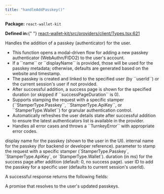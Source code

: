 ```yaml
---
title: "handleAddPasskey()"
---
```



<p>
  <strong>Package:</strong> <code>react-wallet-kit</code>
</p>

<p>
  <strong>Defined in:</strong>{" "}
  <a href="https://github.com/tkhq/sdk/blob/main/packages/react-wallet-kit/src/providers/client/Types.tsx#L621">
    react-wallet-kit/src/providers/client/Types.tsx:621
  </a>
</p>

<H3Bordered text="Overview" />

Handles the addition of a passkey (authenticator) for the user.

<ul>
  <li>
    This function opens a modal-driven flow for adding a new passkey
    authenticator (WebAuthn/FIDO2) to the user's account.
  </li>
  <li>
    If a ``name`` or ``displayName`` is provided, those will be used for the
    passkey metadata; otherwise, defaults are generated based on the website and
    timestamp.
  </li>
  <li>
    The passkey is created and linked to the specified user (by ``userId``) or
    the current session's user if not provided.
  </li>
  <li>
    After successful addition, a success page is shown for the specified
    duration (or skipped if ``successPageDuration`` is 0).
  </li>
  <li>
    Supports stamping the request with a specific stamper
    (``StamperType.Passkey``, ``StamperType.ApiKey``, or ``StamperType.Wallet``)
    for granular authentication control.
  </li>
  <li>
    Automatically refreshes the user details state after successful addition to
    ensure the latest authenticators list is available in the provider.
  </li>
  <li>
    Handles all error cases and throws a ``TurnkeyError`` with appropriate error
    codes.
  </li>
</ul>

<H3Bordered text="Parameters" />

<ParamField body="params" type="object" required={false} path="params">
  <Expandable title="params details">
    <NestedParam
      parentKey="params"
      childKey="displayName"
      type="string"
      required={false}
    >
      display name for the passkey (shown to the user in the UI).
    </NestedParam>
    <NestedParam
      parentKey="params"
      childKey="name"
      type="string"
      required={false}
    >
      internal name for the passkey (for backend or developer reference).
    </NestedParam>
    <NestedParam
      parentKey="params"
      childKey="stampWith"
      type="StamperType"
      required={false}
    >
      parameter to stamp the request with a specific stamper
      (`StamperType.Passkey`, `StamperType.ApiKey`, or `StamperType.Wallet`).
    </NestedParam>
    <NestedParam
      parentKey="params"
      childKey="successPageDuration"
      type="number"
      required={false}
    >
      duration (in ms) for the success page after addition (default: 0, no
      success page).
    </NestedParam>
    <NestedParam
      parentKey="params"
      childKey="userId"
      type="string"
      required={false}
    >
      user ID to add the passkey for a specific user (defaults to current
      session's userId).
    </NestedParam>
  </Expandable>
</ParamField>

<H3Bordered text="Response" />A successful response returns the following
fields:

<ResponseField name="returns" type="string[]" required={true}>
  A promise that resolves to the user's updated passkeys.
</ResponseField>
